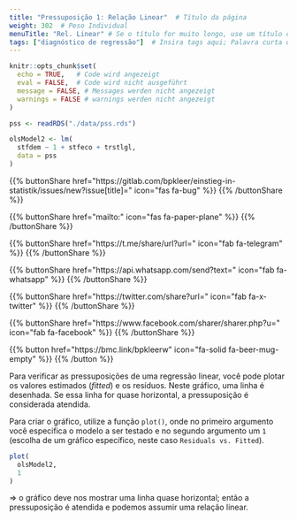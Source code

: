 ```yaml
---
title: "Pressuposição 1: Relação Linear"  # Título da página
weight: 302  # Peso Individual
menuTitle: "Rel. Linear" # Se o título for muito longo, use um título curto aqui
tags: ["diagnóstico de regressão"]  # Insira tags aqui; Palavra curta que descreve o que acontece na página
---
```

```r
knitr::opts_chunk$set(
  echo = TRUE,   # Code wird angezeigt
  eval = FALSE,  # Code wird nicht ausgeführt
  message = FALSE, # Messages werden nicht angezeigt
  warnings = FALSE # warnings werden nicht angezeigt
)

pss <- readRDS("./data/pss.rds")

olsModel2 <- lm(
  stfdem ~ 1 + stfeco + trstlgl,   
  data = pss
)      
```

{{% buttonShare href=\"https\:\/\/gitlab.com\/bpkleer\/einstieg-in-statistik\/issues\/new?issue[title]=\" icon=\"fas fa-bug\" %}} {{% /buttonShare %}} 

{{% buttonShare href=\"mailto\:\" icon=\"fas fa-paper-plane\" %}} {{% /buttonShare %}}

{{% buttonShare href=\"https\:\/\/t.me\/share\/url?url=\" icon=\"fab fa-telegram\" %}} {{% /buttonShare %}}

{{% buttonShare href=\"https\:\/\/api.whatsapp.com\/send?text=\" icon=\"fab fa-whatsapp\" %}} {{% /buttonShare %}}

{{% buttonShare href=\"https\:\/\/twitter.com\/share?url=\" icon=\"fab fa-x-twitter\" %}} {{% /buttonShare %}}

{{% buttonShare href=\"https\:\/\/www.facebook.com\/sharer\/sharer.php?u=\" icon=\"fab fa-facebook\" %}} {{% /buttonShare %}}

{{% button href=\"https\:\/\/bmc.link\/bpkleerw\" icon=\"fa-solid fa-beer-mug-empty\" %}} {{% /button %}}

Para verificar as pressuposições de uma regressão linear, você pode plotar os valores estimados (*fitted*) e os resíduos. Neste gráfico, uma linha é desenhada. Se essa linha for quase horizontal, a pressuposição é considerada atendida.

Para criar o gráfico, utilize a função `plot()`, onde no primeiro argumento você especifica o modelo a ser testado e no segundo argumento um `1` (escolha de um gráfico específico, neste caso `Residuals vs. Fitted`).

```r
plot(
  olsModel2,
  1
)

```

$\Rightarrow$ o gráfico deve nos mostrar uma linha quase horizontal; então a pressuposição é atendida e podemos assumir uma relação linear.
